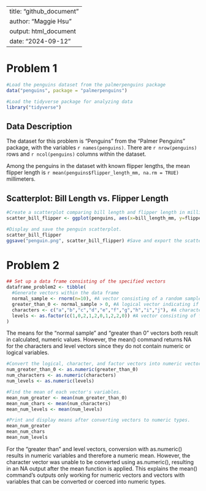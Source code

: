 
---
title: "github_document"
author: "Maggie Hsu"
output: html_document
date: "2024-09-12"
---

# Problem 1
```r
#Load the penguins dataset from the palmerpenguins package
data("penguins", package = "palmerpenguins")

#Load the tidyverse package for analyzing data
library("tidyverse")

```
## Data Description
The dataset for this problem is "Penguins" from the "Palmer Penguins" package, with the variables `r names(penguins) `. There are `r nrow(penguins)` rows and `r ncol(penguins)` columns within the dataset. 

Among the penguins in the dataset with known flipper lengths, the mean flipper length is `r mean(penguins$flipper_length_mm, na.rm = TRUE)` millimeters.

## Scatterplot: Bill Length vs. Flipper Length
```r
#Create a scatterplot comparing bill length and flipper length in millimeters.
scatter_bill_flipper <- ggplot(penguins, aes(x=bill_length_mm, y=flipper_length_mm, color=species))+geom_point()

#Display and save the penguin scatterplot. 
scatter_bill_flipper
ggsave("penguin.png", scatter_bill_flipper) #Save and export the scatterplot as a PNG
```

# Problem 2
```r
## Set up a data frame consisting of the specified vectors
dataframe_problem2 <- tibble(
  #Generate vectors within the data frame
  normal_sample <- rnorm(n=10), #A vector consisting of a random sample from a standard normal distribution
  greater_than_0 <- normal_sample > 0, #A logical vector indicating if a given value in the sample is greater than 0
  characters <- c("a","b","c","d","e","f","g","h","i","j"), #A character vector with length 10
  levels <- as.factor(c(1,0,2,1,2,0,1,2,2,0)) #A vector consisting of factors with length 10 and 3 levels
)
```
The means for the "normal sample" and "greater than 0" vectors both result in calculated, numeric values. However, the mean() command returns NA for the characters and level vectors since they do not contain numeric or logical variables.

```r
#Convert the logical, character, and factor vectors into numeric vectors using the as.numeric function
num_greater_than_0 <- as.numeric(greater_than_0)
num_characters <- as.numeric(characters)
num_levels <- as.numeric(levels)

#Find the mean of each vector's variables.
mean_num_greater <- mean(num_greater_than_0)
mean_num_chars <- mean(num_characters)
mean_num_levels <- mean(num_levels)
```
```r
#Print and display means after converting vectors to numeric types.
mean_num_greater
mean_num_chars 
mean_num_levels 
```
For the "greater than" and level vectors, conversion with as.numeric() results in numeric variables and therefore a numeric mean. However, the character vector was unable to be converted using as.numeric(), resulting in an NA output after the mean function is applied. This explains the mean() command's outputs only working for numeric vectors and vectors with variables that can be converted or coerced into numeric types. 